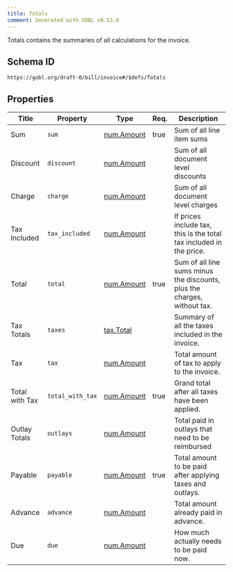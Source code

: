```yaml
---
title: Totals
comment: Generated with GOBL v0.53.0
---
```


Totals contains the summaries of all calculations for the invoice.

## Schema ID

`https://gobl.org/draft-0/bill/invoice#/$defs/Totals`

## Properties

| Title          | Property         | Type                              | Req. | Description                                                              |
|----------------|------------------|-----------------------------------|------|--------------------------------------------------------------------------|
| Sum            | `sum`            | [num.Amount](/draft-0/num/amount) | true | Sum of all line item sums                                                |
| Discount       | `discount`       | [num.Amount](/draft-0/num/amount) |      | Sum of all document level discounts                                      |
| Charge         | `charge`         | [num.Amount](/draft-0/num/amount) |      | Sum of all document level charges                                        |
| Tax Included   | `tax_included`   | [num.Amount](/draft-0/num/amount) |      | If prices include tax, this is the total tax included in the price.      |
| Total          | `total`          | [num.Amount](/draft-0/num/amount) | true | Sum of all line sums minus the discounts, plus the charges, without tax. |
| Tax Totals     | `taxes`          | [tax.Total](/draft-0/tax/total)   |      | Summary of all the taxes included in the invoice.                        |
| Tax            | `tax`            | [num.Amount](/draft-0/num/amount) |      | Total amount of tax to apply to the invoice.                             |
| Total with Tax | `total_with_tax` | [num.Amount](/draft-0/num/amount) | true | Grand total after all taxes have been applied.                           |
| Outlay Totals  | `outlays`        | [num.Amount](/draft-0/num/amount) |      | Total paid in outlays that need to be reimbursed                         |
| Payable        | `payable`        | [num.Amount](/draft-0/num/amount) | true | Total amount to be paid after applying taxes and outlays.                |
| Advance        | `advance`        | [num.Amount](/draft-0/num/amount) |      | Total amount already paid in advance.                                    |
| Due            | `due`            | [num.Amount](/draft-0/num/amount) |      | How much actually needs to be paid now.                                  |

